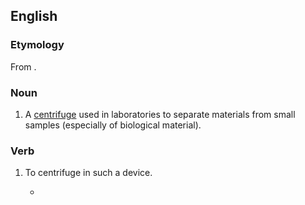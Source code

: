 ==English==

===Etymology===
From {{prefix|en|micro|centrifuge}}.

===Noun===
{{en-noun}}

# A [[centrifuge]] used in laboratories to separate materials from small samples (especially of biological material).

===Verb===
{{en-verb|microcentrifug}}

# {{lb|en|transitive}} To centrifuge in such a device.
#* {{quote-journal|en|date=February 4, 2016|author=|title=Use of De Novo Transcriptome Libraries to Characterize a Novel Oleaginous Marine Chlorella Species during the Accumulation of Triacylglycerols|journal=PLOS ONE|url=http://journals.plos.org/plosone/article?id=10.1371/journal.pone.0147527|doi=10.1371/journal.pone.0147527|volume=|issue=|pages=
|passage=Cell suspensions in RNA''later'' were '''microcentrifuged''' for one minute at 20,000 × ''g'', and the pellets were re-suspended in the kit-provided buffer RLT. }}